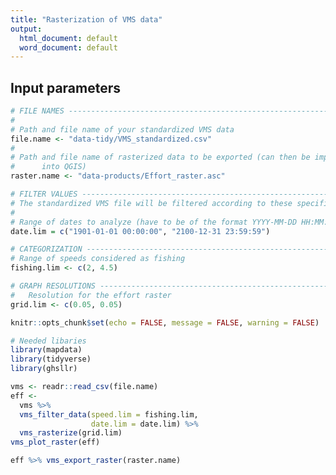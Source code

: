 ```yaml
---
title: "Rasterization of VMS data"
output:
  html_document: default
  word_document: default
---
```


## Input parameters

```r
# FILE NAMES -------------------------------------------------------------------
#
# Path and file name of your standardized VMS data
file.name <- "data-tidy/VMS_standardized.csv"
#
# Path and file name of rasterized data to be exported (can then be imported
#      into QGIS)
raster.name <- "data-products/Effort_raster.asc"

# FILTER VALUES ----------------------------------------------------------------
# The standardized VMS file will be filtered according to these specifications
#
# Range of dates to analyze (have to be of the format YYYY-MM-DD HH:MM:SS)
date.lim = c("1901-01-01 00:00:00", "2100-12-31 23:59:59")

# CATEGORIZATION ---------------------------------------------------------------
# Range of speeds considered as fishing
fishing.lim <- c(2, 4.5)

# GRAPH RESOLUTIONS ------------------------------------------------------------
#   Resolution for the effort raster
grid.lim <- c(0.05, 0.05)
```

```r
knitr::opts_chunk$set(echo = FALSE, message = FALSE, warning = FALSE)
```

```r
# Needed libaries
library(mapdata)
library(tidyverse)
library(ghsllr)
```


```r
vms <- readr::read_csv(file.name)
eff <- 
  vms %>% 
  vms_filter_data(speed.lim = fishing.lim,
                  date.lim = date.lim) %>% 
  vms_rasterize(grid.lim)
vms_plot_raster(eff)
```

```r
eff %>% vms_export_raster(raster.name)
```

